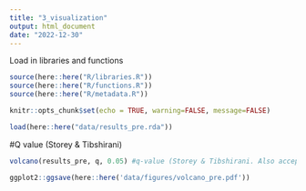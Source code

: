 ```yaml
---
title: "3_visualization"
output: html_document
date: "2022-12-30"
---
```


Load in libraries and functions
```r
source(here::here("R/libraries.R"))
source(here::here("R/functions.R"))
source(here::here("R/metadata.R"))

knitr::opts_chunk$set(echo = TRUE, warning=FALSE, message=FALSE)

load(here::here("data/results_pre.rda"))

```

#Q value (Storey & Tibshirani)
```r
volcano(results_pre, q, 0.05) #q-value (Storey & Tibshirani. Also acceps 'xiao' or 'p')

ggplot2::ggsave(here::here('data/figures/volcano_pre.pdf'))
```

